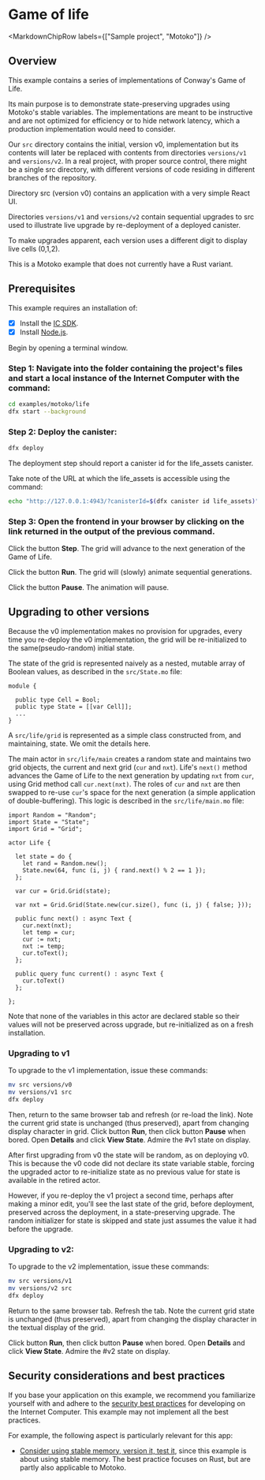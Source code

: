 
# Game of life

<MarkdownChipRow labels={["Sample project", "Motoko"]} />

## Overview

This example contains a series of implementations of Conway's Game of Life.

Its main purpose is to demonstrate state-preserving upgrades using Motoko's stable variables. The implementations are meant to be instructive and are not optimized for efficiency or to hide network latency, which a production implementation would need to consider.

Our `src` directory contains the initial, version v0, implementation but its contents will later be replaced with contents from directories `versions/v1` and `versions/v2`. In a real project, with proper source control, there might be a single src directory, with different versions of code residing in different branches of the repository.

Directory src (version v0) contains an application with a very simple React UI.

Directories `versions/v1` and `versions/v2` contain sequential upgrades to src used to illustrate live upgrade by re-deployment of a deployed canister.

To make upgrades apparent, each version uses a different digit to display live cells (0,1,2).

This is a Motoko example that does not currently have a Rust variant. 


## Prerequisites
This example requires an installation of:

- [x] Install the [IC SDK](https://internetcomputer.org/docs/current/developer-docs/setup/install/index.mdx).
- [x] Install [Node.js](https://nodejs.org/en/download/).

Begin by opening a terminal window.

### Step 1: Navigate into the folder containing the project's files and start a local instance of the Internet Computer with the command:

```bash
cd examples/motoko/life
dfx start --background
```

### Step 2: Deploy the canister:

```bash
dfx deploy
```

The deployment step should report a canister id for the life_assets canister.

Take note of the URL at which the life_assets is accessible using the command:

```bash
echo "http://127.0.0.1:4943/?canisterId=$(dfx canister id life_assets)"
```

### Step 3: Open the frontend in your browser by clicking on the link returned in the output of the previous command.

Click the button **Step**. The grid will advance to the next generation of the Game of Life.

Click the button **Run**. The grid will (slowly) animate sequential generations.

Click the button **Pause**. The animation will pause.

## Upgrading to other versions

Because the v0 implementation makes no provision for upgrades, every time you re-deploy the v0 implementation, the grid will be re-initialized to the same(pseudo-random) initial state.

The state of the grid is represented naively as a nested, mutable array of Boolean values, as described in the `src/State.mo` file:

```motoko
module {

  public type Cell = Bool;
  public type State = [[var Cell]];
  ...
}
```

A `src/life/grid` is represented as a simple class constructed from, and maintaining, state. We omit the details here.

The main actor in `src/life/main` creates a random state and maintains two grid objects, the current and next grid (`cur` and `nxt`). Life's `next()` method advances the Game of Life to the next generation by updating `nxt` from `cur`, using Grid method call `cur.next(nxt)`. The roles of `cur` and `nxt` are then swapped to re-use `cur`'s space for the next generation (a simple application of double-buffering). This logic is described in the `src/life/main.mo` file:

```motoko
import Random = "Random";
import State = "State";
import Grid = "Grid";

actor Life {

  let state = do {
    let rand = Random.new();
    State.new(64, func (i, j) { rand.next() % 2 == 1 });
  };

  var cur = Grid.Grid(state);

  var nxt = Grid.Grid(State.new(cur.size(), func (i, j) { false; }));

  public func next() : async Text {
    cur.next(nxt);
    let temp = cur;
    cur := nxt;
    nxt := temp;
    cur.toText();
  };

  public query func current() : async Text {
    cur.toText()
  };

};
```

Note that none of the variables in this actor are declared stable so their values will not be preserved across upgrade, but re-initialized as on a fresh installation.


### Upgrading to v1
To upgrade to the v1 implementation, issue these commands:

```bash
mv src versions/v0
mv versions/v1 src
dfx deploy
```

Then, return to the same browser tab and refresh (or re-load the link). Note the current grid state is unchanged (thus preserved), apart from changing display character in grid.
Click button **Run**, then click button **Pause** when bored. Open **Details** and click **View State**. Admire the #v1 state on display.

After first upgrading from v0 the state will be random, as on deploying v0. This is because the v0 code did not declare its state variable stable, forcing the upgraded actor to re-initialize state as no previous value for state is available in the retired actor.

However, if you re-deploy the v1 project a second time, perhaps after making a minor edit, you'll see the last state of the grid, before deployment, preserved across the deployment, in a state-preserving upgrade. The random initializer for state is skipped and state just assumes the value it had before the upgrade.


### Upgrading to v2:
To upgrade to the v2 implementation, issue these commands:

```bash
mv src versions/v1
mv versions/v2 src
dfx deploy
```

Return to the same browser tab. Refresh the tab. Note the current grid state is unchanged (thus preserved), apart from changing the display character in the textual display of the grid.

Click button **Run**, then click button **Pause** when bored. Open **Details** and click **View State**. Admire the #v2 state on display.

## Security considerations and best practices

If you base your application on this example, we recommend you familiarize yourself with and adhere to the [security best practices](https://internetcomputer.org/docs/current/references/security/) for developing on the Internet Computer. This example may not implement all the best practices.

For example, the following aspect is particularly relevant for this app:
* [Consider using stable memory, version it, test it](https://internetcomputer.org/docs/current/references/security/rust-canister-development-security-best-practices#consider-using-stable-memory-version-it-test-it), since this example is about using stable memory. The best practice focuses on Rust, but are partly also applicable to Motoko. 

